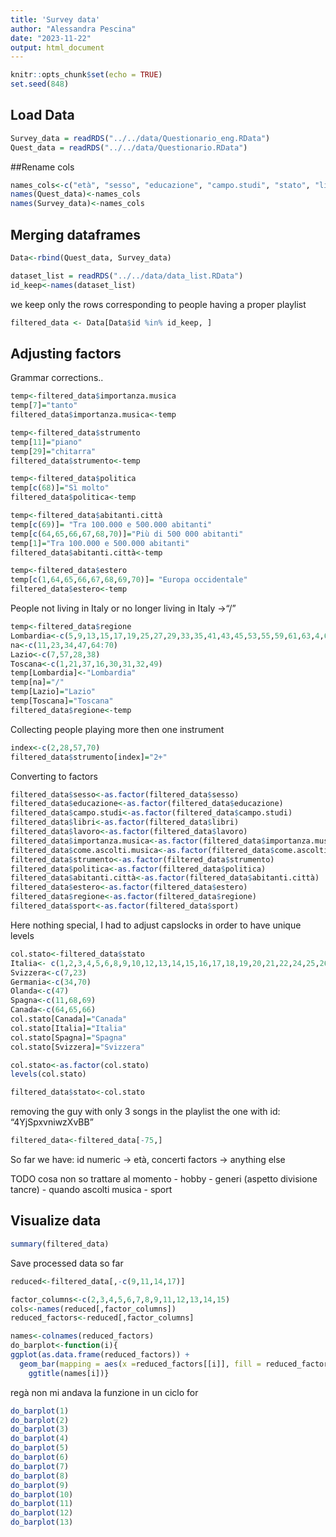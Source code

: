 ```yaml
---
title: 'Survey data'
author: "Alessandra Pescina"
date: "2023-11-22"
output: html_document
---
```


```r
knitr::opts_chunk$set(echo = TRUE)
set.seed(848)
```

## Load Data


```r
Survey_data = readRDS("../../data/Questionario_eng.RData")
Quest_data = readRDS("../../data/Questionario.RData")
```

##Rename cols

```r
names_cols<-c("età", "sesso", "educazione", "campo.studi", "stato", "libri", "lavoro", "importanza.musica", "genere", "come.ascolti.musica","quando.ascolti.musica", "concerti", "strumento", "sport", "estero", "politica", "hobby", "regione", "abitanti.città", "id" )
names(Quest_data)<-names_cols
names(Survey_data)<-names_cols
```

## Merging dataframes
```r
Data<-rbind(Quest_data, Survey_data)
```

```r
dataset_list = readRDS("../../data/data_list.RData")
id_keep<-names(dataset_list)
```

we keep only the rows corresponding to people having a proper playlist

```r
filtered_data <- Data[Data$id %in% id_keep, ]
```

## Adjusting factors

Grammar corrections..

```r
temp<-filtered_data$importanza.musica
temp[7]="tanto"
filtered_data$importanza.musica<-temp
```

```r
temp<-filtered_data$strumento
temp[11]="piano"
temp[29]="chitarra"
filtered_data$strumento<-temp
```


```r
temp<-filtered_data$politica
temp[c(68)]="Sì molto"
filtered_data$politica<-temp
```

```r
temp<-filtered_data$abitanti.città
temp[c(69)]= "Tra 100.000 e 500.000 abitanti"
temp[c(64,65,66,67,68,70)]="Più di 500 000 abitanti" 
temp[1]="Tra 100.000 e 500.000 abitanti"
filtered_data$abitanti.città<-temp
```

```r
temp<-filtered_data$estero
temp[c(1,64,65,66,67,68,69,70)]= "Europa occidentale"
filtered_data$estero<-temp
```

People not living in Italy or no longer living in Italy ->"/"
```r
temp<-filtered_data$regione
Lombardia<-c(5,9,13,15,17,19,25,27,29,33,35,41,43,45,53,55,59,61,63,4,6,8,12,14,18,20,22,36,40,42,44,46,48,50,52,54,56,58,60,62)
na<-c(11,23,34,47,64:70)
Lazio<-c(7,57,28,38)
Toscana<-c(1,21,37,16,30,31,32,49)
temp[Lombardia]<-"Lombardia"
temp[na]="/"
temp[Lazio]="Lazio"
temp[Toscana]="Toscana"
filtered_data$regione<-temp
```


Collecting people playing more then  one instrument
```r
index<-c(2,28,57,70)
filtered_data$strumento[index]="2+"

```

Converting to factors

```r
filtered_data$sesso<-as.factor(filtered_data$sesso)
filtered_data$educazione<-as.factor(filtered_data$educazione)
filtered_data$campo.studi<-as.factor(filtered_data$campo.studi)
filtered_data$libri<-as.factor(filtered_data$libri)
filtered_data$lavoro<-as.factor(filtered_data$lavoro)
filtered_data$importanza.musica<-as.factor(filtered_data$importanza.musica)
filtered_data$come.ascolti.musica<-as.factor(filtered_data$come.ascolti.musica)
filtered_data$strumento<-as.factor(filtered_data$strumento)
filtered_data$politica<-as.factor(filtered_data$politica)
filtered_data$abitanti.città<-as.factor(filtered_data$abitanti.città)
filtered_data$estero<-as.factor(filtered_data$estero)
filtered_data$regione<-as.factor(filtered_data$regione)
filtered_data$sport<-as.factor(filtered_data$sport)
```

Here nothing special, I had to adjust capslocks in order to have unique levels 
```r
col.stato<-filtered_data$stato
Italia<- c(1,2,3,4,5,6,8,9,10,12,13,14,15,16,17,18,19,20,21,22,24,25,26,27,28,29,30,31,32,33,35,36,37,38,39,40,41,42,43,44,45,46,48,49,50,51,52,53,54,55,56,57,58,59,60,61,62,63,67)
Svizzera<-c(7,23)
Germania<-c(34,70)
Olanda<-c(47)
Spagna<-c(11,68,69)
Canada<-c(64,65,66)
col.stato[Canada]="Canada"
col.stato[Italia]="Italia"
col.stato[Spagna]="Spagna"
col.stato[Svizzera]="Svizzera"

col.stato<-as.factor(col.stato)
levels(col.stato)
```
```r
filtered_data$stato<-col.stato
```

removing the guy with only 3 songs in the playlist
the one with id: "4YjSpxvniwzXvBB"

```r
filtered_data<-filtered_data[-75,]
```

So far we have:
id 
numeric -> età, concerti 
factors -> anything else

TODO
cosa non so trattare al momento
- hobby
- generi (aspetto divisione tancre)
- quando ascolti musica
- sport


## Visualize data

```r
summary(filtered_data)
```
Save processed data so far

```r
reduced<-filtered_data[,-c(9,11,14,17)]
```

```r
factor_columns<-c(2,3,4,5,6,7,8,9,11,12,13,14,15)
cols<-names(reduced[,factor_columns])
reduced_factors<-reduced[,factor_columns]
```


```r
names<-colnames(reduced_factors)
do_barplot<-function(i){
ggplot(as.data.frame(reduced_factors)) + 
  geom_bar(mapping = aes(x =reduced_factors[[i]], fill = reduced_factors[[i]]))+
    ggtitle(names[i])}


```

regà non mi andava la funzione in un ciclo for
```r
do_barplot(1)
do_barplot(2)
do_barplot(3)
do_barplot(4)
do_barplot(5)
do_barplot(6)
do_barplot(7)
do_barplot(8)
do_barplot(9)
do_barplot(10)
do_barplot(11)
do_barplot(12)
do_barplot(13)
```

